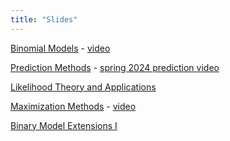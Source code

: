 ```yaml
---
title: "Slides"
---
```


[Binomial Models](binarymodels24.qmd) - [video](https://youtu.be/ku9L2f2aa7g)

[Prediction Methods](prediction24.qmd) - [spring 2024 prediction video](https://youtu.be/1KUWg6bATRk)

[Likelihood Theory and Applications](likelihood24.qmd) 

[Maximization Methods](llfmax24.qmd) - [video](https://youtu.be/I0KEvpVcDJw)

[Binary Model Extensions I](binaryextensions124.qmd) 